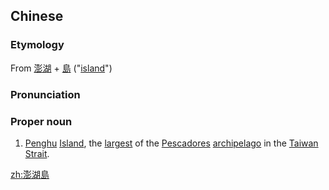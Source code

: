 {{also|澎湖岛}}
==Chinese==
{{zh-forms|s=澎湖岛|type=21}}
{{wikipedia|Penghu Island}}

===Etymology===
From [[澎湖]] + [[島]] ("[[island]]")

===Pronunciation===
{{zh-pron
|m=Pénghúdǎo
|cat=pn
}}

===Proper noun===
{{zh-proper noun}}

# {{lb|zh|geography}} [[Penghu]] [[island|Island]], the [[largest]] of the [[Pescadores]] [[archipelago]] in the [[Taiwan Strait]].

[[zh:澎湖島]]